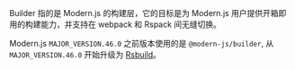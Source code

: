 Builder 指的是 Modern.js 的构建层，它的目标是为 Modern.js 用户提供开箱即用的构建能力，并支持在 webpack 和 Rspack 间无缝切换。

Modern.js `MAJOR_VERSION.46.0` 之前版本使用的是 `@modern-js/builder`, 从 `MAJOR_VERSION.46.0` 开始升级为 [Rsbuild](https://rsbuild.dev/)。
